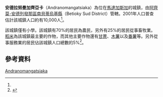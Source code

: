 {{Infobox settlement
|official_name = 安德拉努曼加齊亞卡
|other_name =
|native_name = Andranomangatsiaka
|nickname =
|settlement_type = 
|motto =
|pushpin_map = Madagascar
|pushpin_label_position =bottom
|pushpin_map_caption =安德拉努曼加齊亞卡在馬達加斯加的位置
|pushpin_mapsize =180
|coordinates_region = MG
|subdivision_type = 國家
|subdivision_name = {{MAD}}
|subdivision_type1 = {{le|區 (馬達加斯加)|Regions of Madagascar|區}}
|subdivision_name1 = [[阿齊莫-安德列發那區|阿齊莫-安德列發那區]]
|subdivision_type2 = {{le|縣 (馬達加斯加)|Districts of Madagascar|縣}}
|subdivision_name2 = [[南貝蒂烏基縣|南貝蒂烏基縣]]
|population_as_of = 2001
|population_footnotes = <ref name="pop"/>
|population_total = 10000
|population_note =
|population_density_km2 =
|population_density_urban_sq_mi =
|population_blank1_title =民族
|population_blank1 = 
|population_blank2_title =宗教
|population_blank2 =
|timezone = [[東非時間|EAT]]
|utc_offset = +3
|timezone_DST = 
|utc_offset_DST = 
|coordinates_display = inline,title
|latd=23 |latm=19 |lats= |latNS=S
|longd=44|longm=35 |longs= |longEW=E
|elevation_footnotes=
|elevation_m = 256
|elevation_ft =
}}

'''安德拉努曼加齊亞卡'''（Andranomangatsiaka）為位在[[馬達加斯加|馬達加斯加]]的城鎮，由[[阿齊莫-安德列發那區|阿齊莫-安德列發那區]][[南貝蒂烏基縣|南貝蒂烏基縣]]（Betioky Sud District）管轄。2001年人口普查估計該城鎮人口約有10,000人<ref name="pop"/>。

該城鎮僅有小學。該城鎮有70%的居民為農民，另外有25%的居民從事畜牧業。[[稻米|稻米]]為該城鎮最主要的作物，而其他主要作物還有[[甘蔗|甘蔗]]、[[木薯|木薯]]以及[[番薯|番薯]]等。另外從事服務業的居民佔該城鎮人口總數的5%<ref name="pop">{{cite web | url=http://www.ilo.cornell.edu/ilo/data.html | title=ILO census data | publisher=[[Cornell_University|Cornell University]] | year=2002 | accessdate=2008-03-12 | archive-date=2008-07-05 | archive-url=https://web.archive.org/web/20080705124329/http://www.ilo.cornell.edu/ilo/data.html | dead-url=no }}</ref>。

== 參考資料 ==
{{reflist}}

{{阿齊莫-安德列發那區}}

[[Category:阿齊莫-安德列發那區聚居地|Andranomangatsiaka]]

{{Madagascar-geo-stub}}